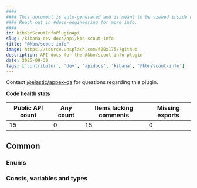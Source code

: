 ```yaml
---
####
#### This document is auto-generated and is meant to be viewed inside our experimental, new docs system.
#### Reach out in #docs-engineering for more info.
####
id: kibKbnScoutInfoPluginApi
slug: /kibana-dev-docs/api/kbn-scout-info
title: "@kbn/scout-info"
image: https://source.unsplash.com/400x175/?github
description: API docs for the @kbn/scout-info plugin
date: 2025-09-30
tags: ['contributor', 'dev', 'apidocs', 'kibana', '@kbn/scout-info']
---
```




Contact [@elastic/appex-qa](https://github.com/orgs/elastic/teams/appex-qa) for questions regarding this plugin.

**Code health stats**

| Public API count  | Any count | Items lacking comments | Missing exports |
|-------------------|-----------|------------------------|-----------------|
| 15 | 0 | 15 | 0 |

## Common

### Enums
<DocDefinitionList data={kbnScoutInfoObj.common.enums}/>

### Consts, variables and types
<DocDefinitionList data={kbnScoutInfoObj.common.misc}/>

